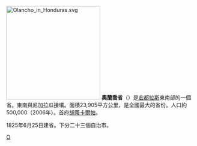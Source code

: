 [[File:Olancho_in_Honduras.svg|250px]]
'''奧蘭喬省'''（{{lang|es|Departamento de Olancho}}）是[[宏都拉斯|宏都拉斯]]東南部的一個省。東南與尼加拉瓜接壤。面積23,905平方公里，是全國最大的省份。人口約500,000（2006年）。首府[[胡蒂卡爾帕|胡蒂卡爾帕]]。

1825年6月25日建省。下分二十三個自治市。

{{宏都拉斯行政區劃}}

[[Category:宏都拉斯行政區劃|O]]